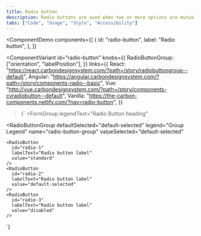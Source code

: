 ```yaml
---
title: Radio button
description: Radio buttons are used when two or more options are mutually exclusive, meaning the user must select only one option.
tabs: ["Code", "Usage", "Style", "Accessibility"]
---
```


<ComponentDemo
  components={[
    {
      id: "radio-button",
      label: "Radio button",
    },
  ]}
>
  <ComponentVariant
    id="radio-button"
    knobs={{
      RadioButtonGroup: ["orientation", "labelPosition"],
    }}
    links={{
      React:
        "https://react.carbondesignsystem.com/?path=/story/radiobuttongroup--default",
      Angular:
        "https://angular.carbondesignsystem.com/?path=/story/components-radio--basic",
      Vue:
        "http://vue.carbondesignsystem.com/?path=/story/components-cvradiobutton--default",
      Vanilla: "https://the-carbon-components.netlify.com/?nav=radio-button",
    }}
  >{`
  <FormGroup
  legendText="Radio Button heading"
>
  <RadioButtonGroup
    defaultSelected="default-selected"
    legend="Group Legend"
    name="radio-button-group"
    valueSelected="default-selected"
  >
    <RadioButton
      id="radio-1"
      labelText="Radio button label"
      value="standard"
    />
    <RadioButton
      id="radio-2"
      labelText="Radio button label"
      value="default-selected"
    />
    <RadioButton
      id="radio-3"
      labelText="Radio button label"
      value="disabled"
    />
  </RadioButtonGroup>
</FormGroup>
  `}</ComponentVariant>
</ComponentDemo>
